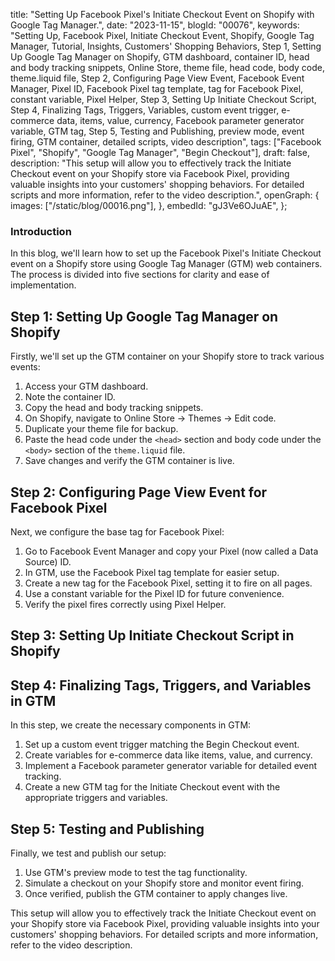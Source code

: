  title:
  "Setting Up Facebook Pixel's Initiate Checkout Event on Shopify with Google Tag Manager.",
 date: "2023-11-15",
 blogId: "00076",
 keywords:
  "Setting Up, Facebook Pixel, Initiate Checkout Event, Shopify, Google Tag Manager, Tutorial, Insights, Customers' Shopping Behaviors, Step 1, Setting Up Google Tag Manager on Shopify, GTM dashboard, container ID, head and body tracking snippets, Online Store, theme file, head code, body code, theme.liquid file, Step 2, Configuring Page View Event, Facebook Event Manager, Pixel ID, Facebook Pixel tag template, tag for Facebook Pixel, constant variable, Pixel Helper, Step 3, Setting Up Initiate Checkout Script, Step 4, Finalizing Tags, Triggers, Variables, custom event trigger, e-commerce data, items, value, currency, Facebook parameter generator variable, GTM tag, Step 5, Testing and Publishing, preview mode, event firing, GTM container, detailed scripts, video description",
 tags: ["Facebook Pixel", "Shopify", "Google Tag Manager", "Begin Checkout"],
 draft: false,
 description:
  "This setup will allow you to effectively track the Initiate Checkout event on your Shopify store via Facebook Pixel, providing valuable insights into your customers' shopping behaviors. For detailed scripts and more information, refer to the video description.",
 openGraph: {
  images: ["/static/blog/00016.png"],
 },
 embedId: "gJ3Ve6OJuAE",
};

<BlogHeader metadata={metadata} />

### Introduction

In this blog, we'll learn how to set up the Facebook Pixel's Initiate Checkout event on a Shopify store using Google Tag Manager (GTM) web containers. The process is divided into five sections for clarity and ease of implementation.

<YoutubeEmbed embedId={metadata.embedId} />

## Step 1: Setting Up Google Tag Manager on Shopify

Firstly, we'll set up the GTM container on your Shopify store to track various events:

1. Access your GTM dashboard.
2. Note the container ID.
3. Copy the head and body tracking snippets.
4. On Shopify, navigate to Online Store -> Themes -> Edit code.
5. Duplicate your theme file for backup.
6. Paste the head code under the `<head>` section and body code under the `<body>` section of the `theme.liquid` file.
7. Save changes and verify the GTM container is live.

## Step 2: Configuring Page View Event for Facebook Pixel

Next, we configure the base tag for Facebook Pixel:

1. Go to Facebook Event Manager and copy your Pixel (now called a Data Source) ID.
2. In GTM, use the Facebook Pixel tag template for easier setup.
3. Create a new tag for the Facebook Pixel, setting it to fire on all pages.
4. Use a constant variable for the Pixel ID for future convenience.
5. Verify the pixel fires correctly using Pixel Helper.

## Step 3: Setting Up Initiate Checkout Script in Shopify

<BeginCheckout />

## Step 4: Finalizing Tags, Triggers, and Variables in GTM

In this step, we create the necessary components in GTM:

1. Set up a custom event trigger matching the Begin Checkout event.
2. Create variables for e-commerce data like items, value, and currency.
3. Implement a Facebook parameter generator variable for detailed event tracking.
4. Create a new GTM tag for the Initiate Checkout event with the appropriate triggers and variables.

## Step 5: Testing and Publishing

Finally, we test and publish our setup:

1. Use GTM's preview mode to test the tag functionality.
2. Simulate a checkout on your Shopify store and monitor event firing.
3. Once verified, publish the GTM container to apply changes live.

This setup will allow you to effectively track the Initiate Checkout event on your Shopify store via Facebook Pixel, providing valuable insights into your customers' shopping behaviors. For detailed scripts and more information, refer to the video description.
